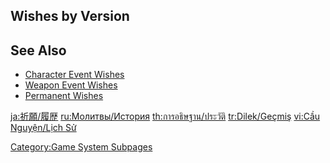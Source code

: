 {{DISPLAYTITLE:Wish History}}
{{CustomTabs
|tab1 = Overview
|tab2 = List
|tab3 = History
|tab4 = Featured
|tab5 = Expanded Wish Probabilities
|tab5name = Probabilities
|tab6 = Gallery
}}

==Wishes by Version==
{{Wishes by Version Tables}}

==See Also==
* [[Character Event Wish]]es
* [[Weapon Event Wish]]es
* [[Permanent Wish]]es

[[Category:Game System Subpages]]

[[ja:祈願/履歴]]
[[ru:Молитвы/История]]
[[th:การอธิษฐาน/ประวัติ]]
[[tr:Dilek/Geçmiş]]
[[vi:Cầu Nguyện/Lịch Sử]]